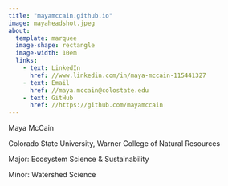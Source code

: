 ```yaml
---
title: "mayamccain.github.io"
image: mayaheadshot.jpeg
about:
  template: marquee
  image-shape: rectangle
  image-width: 10em
  links:
    - text: LinkedIn
      href: //www.linkedin.com/in/maya-mccain-115441327 
    - text: Email
      href: //maya.mccain@colostate.edu 
    - text: GitHub
      href: //https://github.com/mayamccain
---
```


Maya McCain

Colorado State University, Warner College of Natural Resources

Major: Ecosystem Science & Sustainability

Minor: Watershed Science
